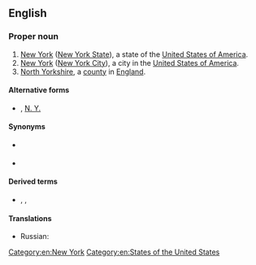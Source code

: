 {{also|Appendix:Variations of "ny"}}
==English==

===Proper noun===
{{en-proper noun}}

# [[New York]] ([[New York State]]), a state of the [[United States of America]].
# [[New York]] ([[New York City]]), a city in the [[United States of America]].
# [[North Yorkshire]], a [[county]] in [[England]].

====Alternative forms====
* {{sense|New York}} {{l|en|N.Y.}}, [[N. Y.]]

====Synonyms====
* {{sense|State of New York}} {{l|en|NYS}}
* {{sense|City of New York}} {{l|en|NYC}}

====Derived terms====
* {{sense|City of New York}} {{l|en|NYLON}}, {{l|en|NYLon}}, {{l|en|NY-Lon}} {{gloss|New York&mdash;London}}

====Translations====
{{trans-top|New York State}}
* Russian: {{t+|ru|шт. Нью-Йо́рк|m}}
{{trans-mid}}
{{trans-bottom}}

[[Category:en:New York]]
[[Category:en:States of the United States]]